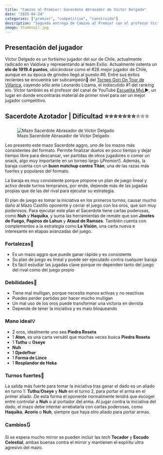 ```yaml
---
title: "Camino al Premier: Sacerdote Abrasador de Víctor Delgado"
date: "2025-04-24"
categories: ["premier", "competitivo", "construido"]
description: "Segunda entrega de Camino al Premier con el profesor Víctor de Escuelita MyL, uno de los mejores exponentes del sur de Chile."
image: thumbnail.jpg
---
```


## Presentación del jugador

Víctor Delgado es un fortísimo jugador del sur de Chile, actualmente radicado en Valdivia y representando al team Exilio. Actualmente ostenta un **elo de 1919.4 puntos**, ubicándose como el #28 mejor jugador de Chile, aunque en su época de grindeo llegó al puesto #6. Entre sus éxitos recientes se encuentra ser subcampeón🥈 del [Torneo Gori On Tour de Villarica](https://www.youtube.com/watch?v=PiXuCvUeVKs&t=33669s&ab_channel=TeamDojoMitero), cayendo sólo ante Leonardo Lizama, el indiscutido #1 del ranking elo. Víctor también es el profesor del canal de YouTube [Escuelita MyL](https://www.youtube.com/@EscuelitaMyl)▶️, un lugar en donde encontrarás material de primer nivel para ser un mejor jugador competitivo.

## Sacerdote Azotador \| Dificultad ⭐⭐⭐⭐⭐⭐⭐[⭐⭐⭐]{style="color: transparent; text-shadow: 0 0 0 gray;"}

![Mazo Sacerdote Abrasador de Víctor Delgado](sacerdote-abrasador.png){fig-align="center"}

Les presento este mazo Sacerdote aggro, uno de los mazos más consistentes del formato. Permite finalizar duelos en poco tiempo y dejar tiempo libre para descansar, ver partidas de otros jugadores o comer un snack, algo muy importante en un torneo largo (*¡Premier!*). Además, la baraja cuenta con un **buen matchup contra Titán**, una de las razas más fuertes y populares del formato.

La baraja es muy consistente porque propone un plan de juego lineal y activo desde turnos tempranos, por ende, depende más de las jugadas propias que de las del rival para ejecutar su estrategia.

El plan de juego es tomar la iniciativa en los primeros turnos, causar mucho daño al Mazo Castillo oponente y cerrar el juego con los oros, que son muy poderosos. Para ejecutar este plan el Sacerdote tiene cartas poderosas, como **Nuh** y **Haquika**, y suma las herramientas de remate que son **Jinetes de Fuego**, **Papiros de Lahun** y **Ataud de Ramses**. También cuenta con complementos a la estrategia como **La Visión**, una carta nueva e interesante en etapas avanzadas del juego.

### Fortalezas💪

-   Es un mazo aggro que puede ganar rápido y es consistente
-   Su plan de juego es lineal y puede ser ejecutado contra cualquier baraja
-   Es fácil estudiar las jugadas clave porque no dependen tanto del juego del rival como del juego propio

### Debilidades💩

-   Tiene mal mulligan, porque necesita manos activas y no reactivas
-   Puedes perder partidas por hacer mucho mulligan
-   Un mal uso de los oros puede transformar una victoria en derrota
-   Depende de tener la iniciativa y es malo bloqueando

### Mano ideal💡

-   2 oros, idealmente uno sea **Piedra Roseta**
-   1 **Aton**, es una carta versátil que muchas veces busca **Piedra Roseta**
-   1 **Tuthu** u **Oseye**
-   **Nuh**
-   1 **Djedefhor**
-   1 **Forma de Lince**
-   1 **Resplandor de Heka**

### Turnos fuertes💯

La salida más fuerte para tomar la iniciativa tras ganar el dado es un aliado en turno 1: **Tuthu**/**Oseye** y **Nuh** en el turno 2, para portar el arma en el primer aliado. De esta forma el oponente normalmente tendrá que escoger entre controlar a **Nuh** o al portador del arma. Al jugar contra la iniciativa del dado, el mazo debe intentar arrebatarla con cartas poderosas, como **Haquika**, **Acoris** o **Nuh**, siempre que haya otro aliado para portar armas.

### Cambios🔃

Si se espera mucho mirror se pueden incluir las *tech* **Tocador** y **Escudo Celestial**, ambas buenas contra el mirror y mantienen el espíritu ultra agresivo del mazo.
